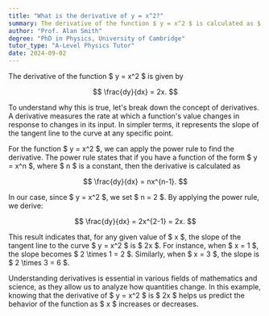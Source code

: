```yaml
---
title: "What is the derivative of y = x^2?"
summary: The derivative of the function $ y = x^2 $ is calculated as $ \frac{dy}{dx} = 2x $, indicating the rate of change of $ y $ with respect to $ x $.
author: "Prof. Alan Smith"
degree: "PhD in Physics, University of Cambridge"
tutor_type: "A-Level Physics Tutor"
date: 2024-09-02
---
```


The derivative of the function $ y = x^2 $ is given by 

$$ 
\frac{dy}{dx} = 2x. 
$$

To understand why this is true, let's break down the concept of derivatives. A derivative measures the rate at which a function's value changes in response to changes in its input. In simpler terms, it represents the slope of the tangent line to the curve at any specific point.

For the function $ y = x^2 $, we can apply the power rule to find the derivative. The power rule states that if you have a function of the form $ y = x^n $, where $ n $ is a constant, then the derivative is calculated as 

$$ 
\frac{dy}{dx} = nx^{n-1}. 
$$

In our case, since $ y = x^2 $, we set $ n = 2 $. By applying the power rule, we derive:

$$ 
\frac{dy}{dx} = 2x^{2-1} = 2x. 
$$

This result indicates that, for any given value of $ x $, the slope of the tangent line to the curve $ y = x^2 $ is $ 2x $. For instance, when $ x = 1 $, the slope becomes $ 2 \times 1 = 2 $. Similarly, when $ x = 3 $, the slope is $ 2 \times 3 = 6 $.

Understanding derivatives is essential in various fields of mathematics and science, as they allow us to analyze how quantities change. In this example, knowing that the derivative of $ y = x^2 $ is $ 2x $ helps us predict the behavior of the function as $ x $ increases or decreases.
    